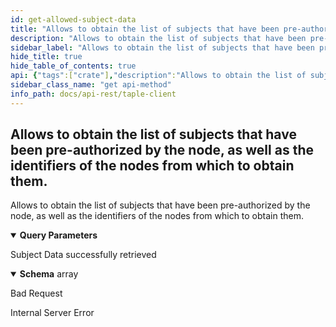 ```yaml
---
id: get-allowed-subject-data
title: "Allows to obtain the list of subjects that have been pre-authorized by the node, as well as the identifiers of the nodes from which to obtain them."
description: "Allows to obtain the list of subjects that have been pre-authorized by the node, as well as the identifiers of the nodes from which to obtain them."
sidebar_label: "Allows to obtain the list of subjects that have been pre-authorized by the node, as well as the identifiers of the nodes from which to obtain them."
hide_title: true
hide_table_of_contents: true
api: {"tags":["crate"],"description":"Allows to obtain the list of subjects that have been pre-authorized by the node, as well as the identifiers of the nodes from which to obtain them.","operationId":"Get Allowed Subject Data","parameters":[{"name":"from","in":"query","description":"Id of initial subject","required":false,"schema":{"type":"string","nullable":true}},{"name":"quantity","in":"query","description":"Quantity of subjects requested","required":false,"schema":{"type":"integer","nullable":true}}],"responses":{"200":{"description":"Subject Data successfully retrieved","content":{"application/json":{"schema":{"type":"array","items":{"type":"object","required":["subject_id","providers"],"properties":{"providers":{"type":"array","items":{"type":"string"},"description":"Providers acting on a specific subject"},"subject_id":{"type":"string","description":"Subject identifier"}}}},"example":[{"providers":[],"subject_id":"JKZgYhPjQdWNWWwkac0wSwqLKoOJsT0QimJmj6zjimWc"}]}}},"400":{"description":"Bad Request"},"500":{"description":"Internal Server Error"}},"method":"get","path":"/api/allowed-subjects","security":[],"securitySchemes":{"api_key":{"type":"apiKey","in":"header","name":"x-api-key"}},"info":{"title":"taple-client","description":"","contact":{"name":"Open Canarias S.L.","email":"taple@opencanarias.com"},"license":{"name":"AGPL-3.0-only","url":"https://raw.githubusercontent.com/opencanarias/taple-client/main/LICENSE"},"version":"0.2.0-dev"},"postman":{"name":"Allows to obtain the list of subjects that have been pre-authorized by the node, as well as the identifiers of the nodes from which to obtain them.","description":{"content":"Allows to obtain the list of subjects that have been pre-authorized by the node, as well as the identifiers of the nodes from which to obtain them.","type":"text/plain"},"url":{"path":["api","allowed-subjects"],"host":["{{baseUrl}}"],"query":[{"disabled":false,"description":{"content":"Id of initial subject","type":"text/plain"},"key":"from","value":""},{"disabled":false,"description":{"content":"Quantity of subjects requested","type":"text/plain"},"key":"quantity","value":""}],"variable":[]},"header":[{"key":"Accept","value":"application/json"}],"method":"GET"}}
sidebar_class_name: "get api-method"
info_path: docs/api-rest/taple-client
---
```



## Allows to obtain the list of subjects that have been pre-authorized by the node, as well as the identifiers of the nodes from which to obtain them.



Allows to obtain the list of subjects that have been pre-authorized by the node, as well as the identifiers of the nodes from which to obtain them.

<details style={{"marginBottom":"1rem"}} data-collapsed={false} open={true}><summary style={{}}><strong>Query Parameters</strong></summary><div><ul><ParamsItem className={"paramsItem"} param={{"name":"from","in":"query","description":"Id of initial subject","required":false,"schema":{"type":"string","nullable":true}}}></ParamsItem><ParamsItem className={"paramsItem"} param={{"name":"quantity","in":"query","description":"Quantity of subjects requested","required":false,"schema":{"type":"integer","nullable":true}}}></ParamsItem></ul></div></details><div><ApiTabs><TabItem label={"200"} value={"200"}><div>

Subject Data successfully retrieved

</div><div><MimeTabs schemaType={"response"}><TabItem label={"application/json"} value={"application/json"}><SchemaTabs><TabItem label={"Schema"} value={"Schema"}><details style={{}} data-collapsed={false} open={true}><summary style={{"textAlign":"left"}}><strong>Schema</strong><span style={{"opacity":"0.6"}}> array</span></summary><div style={{"textAlign":"left","marginLeft":"1rem"}}></div><ul style={{"marginLeft":"1rem"}}><SchemaItem collapsible={false} name={"providers"} required={false} schemaDescription={"Providers acting on a specific subject"} schemaName={"string[]"} qualifierMessage={undefined} defaultValue={undefined}></SchemaItem><SchemaItem collapsible={false} name={"subject_id"} required={false} schemaDescription={"Subject identifier"} schemaName={"string"} qualifierMessage={undefined} defaultValue={undefined}></SchemaItem></ul></details></TabItem><TabItem label={"Example (from schema)"} value={"Example (from schema)"}><ResponseSamples responseExample={"[\n  {\n    \"providers\": [\n      \"string\"\n    ],\n    \"subject_id\": \"string\"\n  }\n]"} language={"json"}></ResponseSamples></TabItem><TabItem label={"Example"} value={"Example"}><ResponseSamples responseExample={"[\n  {\n    \"providers\": [],\n    \"subject_id\": \"JKZgYhPjQdWNWWwkac0wSwqLKoOJsT0QimJmj6zjimWc\"\n  }\n]"} language={"json"}></ResponseSamples></TabItem></SchemaTabs></TabItem></MimeTabs></div></TabItem><TabItem label={"400"} value={"400"}><div>

Bad Request

</div><div></div></TabItem><TabItem label={"500"} value={"500"}><div>

Internal Server Error

</div><div></div></TabItem></ApiTabs></div>
      